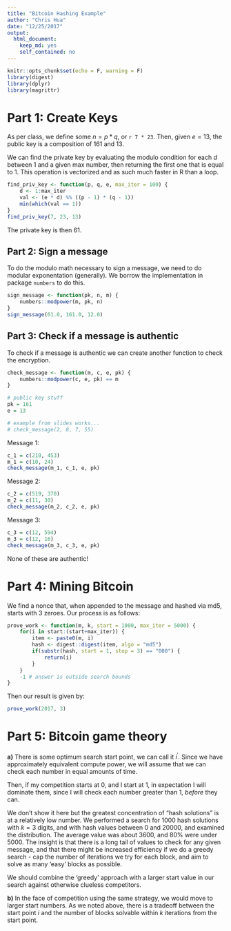 ```yaml
---
title: "Bitcoin Hashing Example"
author: "Chris Hua"
date: "12/25/2017"
output: 
  html_document: 
    keep_md: yes
    self_contained: no
---
```


```r
knitr::opts_chunk$set(echo = F, warning = F)
library(digest)
library(dplyr)
library(magrittr)
```

# Part 1: Create Keys

As per class, we define some $n = p*q$, or `r 7 * 23`. Then, given $e=13$, the public key is a composition of 161 and 13. 

We can find the private key by evaluating the modulo condition for each $d$ between 1 and a given max number, then returning the first one that is equal to 1. This operation is vectorized and as such much faster in R than a loop. 

```r
find_priv_key <- function(p, q, e, max_iter = 100) {
    d <- 1:max_iter
    val <- (e * d) %% ((p - 1) * (q - 1))
    min(which(val == 1))
}
find_priv_key(7, 23, 13)
```

The private key is then 61. 

## Part 2: Sign a message

To do the modulo math necessary to sign a message, we need to do modular exponentation (generally). We borrow the implementation in package `numbers` to do this.

```r
sign_message <- function(pk, n, m) {
    numbers::modpower(m, pk, n)
}
sign_message(61.0, 161.0, 12.0)
```

## Part 3: Check if a message is authentic

To check if a message is authentic we can create another function to check the encryption.

```r
check_message <- function(m, c, e, pk) {
    numbers::modpower(c, e, pk) == m
}

# public key stuff
pk = 161
e = 13

# example from slides works...
# check_message(2, 8, 7, 55)
```

Message 1: 

```r
c_1 = c(210, 453)
m_1 = c(10, 24)
check_message(m_1, c_1, e, pk)
```

Message 2:

```r
c_2 = c(519, 370)
m_2 = c(11, 30)
check_message(m_2, c_2, e, pk)
```

Message 3:

```r
c_3 = c(12, 594)
m_3 = c(12, 16)
check_message(m_3, c_3, e, pk)
```

None of these are authentic!

# Part 4: Mining Bitcoin

We find a nonce that, when appended to the message and hashed via md5, starts with 3 zeroes. Our process is as follows:

```r
prove_work <- function(m, k, start = 1000, max_iter = 5000) {
    for(i in start:(start+max_iter)) {
        item <- paste0(m, i)
        hash <- digest::digest(item, algo = "md5")
        if(substr(hash, start = 1, stop = 3) == "000") {
            return(i)
        }
    }
    -1 # answer is outside search bounds
}
```

Then our result is given by:

```r
prove_work(2017, 3)
```

# Part 5: Bitcoin game theory

**a)** There is some optimum search start point, we can call it $i^{\prime}$. Since we have approximately equivalent compute power, we will assume that we can check each number in equal amounts of time.

Then, if my competition starts at 0, and I start at 1, in expectation I will dominate them, since I will check each number greater than 1, *before* they can. 

We don't show it here but the greatest concentration of "hash solutions" is at a relatively low number. We performed a search for 1000 hash solutions with $k=3$ digits, and with hash values between 0 and 20000, and examined the distribution. The average value was about 3600, and 80% were under 5000. The insight is that there is a long tail of values to check for any given message, and that there might be increased efficiency if we do a greedy search - cap the number of iterations we try for each block, and aim to solve as many 'easy' blocks as possible.

We should combine the 'greedy' approach with a larger start value in our search against otherwise clueless competitors.

**b)** In the face of competition using the same strategy, we would move to larger start numbers. As we noted above, there is a tradeoff between the start point $i$ and the number of blocks solvable within $k$ iterations from the start point.


